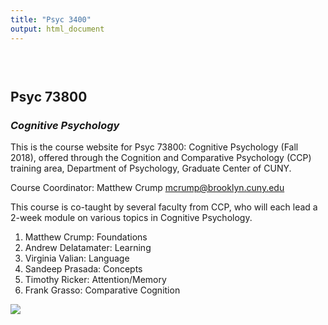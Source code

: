 ```yaml
---
title: "Psyc 3400"
output: html_document
---
```


<style type="text/css">
.title {
  display: none;
}

#getting-started img {
  margin-right: 10px;
}

</style>

<div class="row" style="padding-top: 30px;">
<div class="col-sm-6">

# **Psyc 73800**

### *Cognitive Psychology* {style="padding-top: 0px;"}

This is the course website for Psyc 73800: Cognitive Psychology (Fall 2018), offered through the Cognition and Comparative Psychology (CCP) training area, Department of Psychology, Graduate Center of CUNY.

Course Coordinator: Matthew Crump [mcrump@brooklyn.cuny.edu](mcrump@brooklyn.cuny.edu)

This course is co-taught by several faculty from CCP, who will each lead a 2-week module on various topics in Cognitive Psychology.

1. Matthew Crump: Foundations
2. Andrew Delatamater: Learning
3. Virginia Valian: Language
4. Sandeep Prasada: Concepts
5. Timothy Ricker: Attention/Memory
6. Frank Grasso: Comparative Cognition

</div>
<div class="col-sm-6">

![](images/cognitive_science.png)

</div>
</div>

